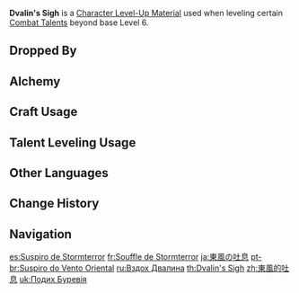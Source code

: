 {{Item Infobox
|id           = 113005
|image        = Item Dvalin's Sigh.png
|type         = Character Level-Up Materials
|invCategory  = Character Development Items
|group        = Dvalin Materials
|group2       = Weekly Boss Drops
|quality      = 5
|description  = A bit of power taken from the whirlwinds evoked by the [[Dvalin|Dragon of the East]].<br />Beautiful and transparent, both trade winds and tornadoes will work in its name. The winds moves as its companion, its voice, and its freedom.<br />Its enemies are the thousands who stand against the wind.
|source1      = Lv. 70+ [[Confront Stormterror]] Reward
}}
'''Dvalin's Sigh''' is a [[Character Level-Up Material]] used when leveling certain [[Combat Talents]] beyond base Level 6.

==Dropped By==
{{Dropped By|level=70}}

==Alchemy==
{{Recipe
|type = Converting
|Dvalin's Plume = 1
|Dream Solvent = 1
|sort = Dvalin's Plume;Dream Solvent
}}
{{Recipe
|type = Converting
|Dvalin's Claw = 1
|Dream Solvent = 1
|sort = Dvalin's Claw;Dream Solvent
}}

==Craft Usage==
{{Craft Usage}}

==Talent Leveling Usage==
{{Talent Leveling Usage}}

==Other Languages==
{{Other Languages
|en      = Dvalin's Sigh
|zhs     = 东风的吐息
|zhs_rm  = Dōngfēng de Tǔxī
|zht     = 東風的吐息
|zht_rm  = Dōngfēng de Tǔxí
|zh_tl   = East Wind's Breath
|ja      = 東風の吐息
|ja_rm   = Kochi no Toiki{{Assumed}}
|ja_tl   = Sigh of the East Wind
|ko      = 동풍의 숨결
|ko_rm   = Dongpung-ui Sumgyeol
|ko_tl   = Breath of the East Wind
|es      = Suspiro de Stormterror
|es_tl   = Stormterror's Sigh
|fr      = Souffle de Stormterror
|fr_tl   = Stormterror's Breath
|ru      = Вздох Двалина
|ru_tl   = Dvalin's Sigh
|th      = Dvalin's Sigh
|vi      = Hơi Thở Đông Phong
|vi_tl   = 
|de      = Atem des Ostwinds
|de_tl   = Breath of the Eastern Wind
|id      = Dvalin's Sigh
|pt      = Suspiro do Vento Oriental
|pt_tl   = Sigh of the Eastern Wind
|tr      = Dvalin'in Nefesi
|tr_tl   = 
|it      = Sospiro di Dvalin
|it_tl   = Dvalin's Sigh
}}

==Change History==
{{Change History|1.0}}

==Navigation==
{{Development Item Navbox|Character Level-Up Materials}}

[[es:Suspiro de Stormterror]]
[[fr:Souffle de Stormterror]]
[[ja:東風の吐息]]
[[pt-br:Suspiro do Vento Oriental]]
[[ru:Вздох Двалина]]
[[th:Dvalin's Sigh]]
[[zh:東風的吐息]]
[[uk:Подих Буревія]]